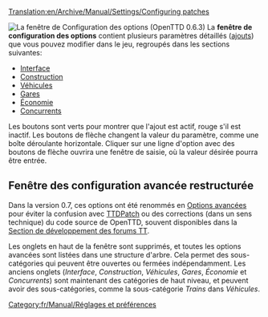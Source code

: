 [[Translation:en/Archive/Manual/Settings/Configuring patches]]
{{fr/Avertissement|Les informations sur cette page s'appliquent '''depuis la version 0.3.0 jusqu'à la 0.6.3'''.
:*pour '''0.7.0 et au-delà''' - Voyez [[fr/Archive/Manual/Settings/Options avancées|Configuration avancée]] pour des informations sur comment changer la configuration.
:*pour '''0.2.0 et 0.2.1''' - Voyez [[fr/Configurer les ajouts en 0.2.0|Configurer les ajouts en 0.2.0]].}}


[[File:en/Archive/Manual/Settings/0.6.0 configurepatches interface.png|right|frame|La fenêtre de ''Configuration des options'' (OpenTTD 0.6.3)]]
La '''fenêtre de configuration des options''' contient plusieurs paramètres détaillés ([[fr/Archive/Unmapped/Ajouts|ajouts]]) que vous pouvez modifier dans le jeu, regroupés dans les sections suivantes:

*[[fr/Configurer les ajouts/Interface|Interface]]
*[[fr/Configurer les ajouts/Construction|Construction]]
*[[fr/Configurer les ajouts/Véhicules|Véhicules]]
*[[fr/Configurer les ajouts/Gares|Gares]]
*[[fr/Configurer les ajouts/Économie|Économie]]
*[[fr/Configurer les ajouts/Concurrents|Concurrents]]

Les boutons sont verts pour montrer que l'ajout est actif, rouge s'il est inactif. Les boutons de flèche changent la valeur du paramètre, comme une boîte déroulante horizontale. Cliquer sur une ligne d'option avec des boutons de flèche ouvrira une fenêtre de saisie, où la valeur désirée pourra être entrée.



== Fenêtre des configuration avancée restructurée ==
Dans la version 0.7, ces options ont été renommés en [[fr/Archive/Manual/Settings/Options avancées|Options avancées]] pour éviter la confusion avec [[fr/Archive/OpenTTD/TTDPatch|TTDPatch]] ou des corrections (dans un sens technique) du code source de OpenTTD, souvent disponibles dans la [http://www.tt-forums.net/viewforum.php?f=33 Section de développement des forums TT].

Les onglets en haut de la fenêtre sont supprimés, et toutes les options avancées sont listées dans une structure d'arbre. Cela permet des sous-catégories qui peuvent être ouvertes ou fermées indépendamment. Les anciens onglets (''Interface'', ''Construction'', ''Véhicules'', ''Gares'', ''Économie'' et ''Concurrents'') sont maintenant des catégories de haut niveau, et peuvent avoir des sous-catégories, comme la sous-catégorie ''Trains'' dans ''Véhicules''.

[[Category:fr/Manual/Réglages et préférences]]